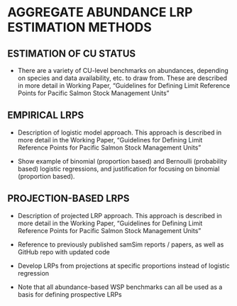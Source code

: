 # AGGREGATE ABUNDANCE LRP ESTIMATION METHODS

## ESTIMATION OF CU STATUS

- There are a variety of CU-level benchmarks on abundances, depending on species and data availability, etc. to draw from. These are described in more detail in Working Paper, “Guidelines for Defining Limit Reference Points for Pacific Salmon Stock Management Units”

## EMPIRICAL LRPS

-	Description of logistic model approach. This approach is described in more detail in the Working Paper, “Guidelines for Defining Limit Reference Points for Pacific Salmon Stock Management Units” 

-	Show example of binomial (proportion based) and Bernoulli (probability based) logistic regressions, and justification for focusing on binomial (proportion based).

## PROJECTION-BASED LRPS

-	Description of projected LRP approach. This approach is described in more detail in the Working Paper, “Guidelines for Defining Limit Reference Points for Pacific Salmon Stock Management Units”

-	Reference to previously published samSim reports / papers, as well as GitHub repo with updated code

-	Develop LRPs from projections at specific proportions instead of logistic regression

-	Note that all abundance-based WSP benchmarks can all be used as a basis for defining prospective LRPs



